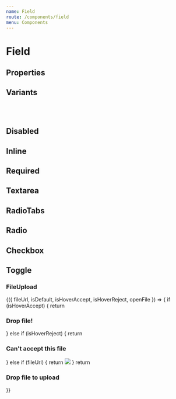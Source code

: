 ```yaml
---
name: Field
route: /components/field
menu: Components
---
```




# Field

## Properties

<PropsTable of={Field} />

## Variants

<Playground>
  <Field name="random" placeholder="Placeholder" fieldType="text" label="Label" hint="A hint" />
  <br />
  <Field
    name="random-one"
    placeholder="Placeholder"
    fieldType="text"
    label="Label"
    warning="A warning"
  />
  <br />
  <Field
    name="random-two"
    placeholder="Placeholder"
    fieldType="text"
    label="Label"
    error="An error"
  />
</Playground>

## Disabled

<Playground>
  <Field name="random-three" placeholder="Placeholder" fieldType="text" label="Label" disabled />
</Playground>

## Inline

<Playground>
  <Field
    name="random-four"
    direction="row"
    placeholder="Placeholder"
    fieldType="text"
    label="Label"
    required
  />
</Playground>

## Required

<Playground>
  <Field name="random-five" placeholder="Placeholder" fieldType="text" label="Label" required />
</Playground>

## Textarea

<Playground>
  <Field name="random-zero" placeholder="Placeholder" fieldType="textarea" label="Label" />
</Playground>

## RadioTabs

<Playground>
  <RadioGroup
    label="Label for input radios"
    checkedName="choice_2"
    groupName="choices"
    direction="row"
    required
  >
    <Field fieldType="radioTab" name="choice_1" label="Choice 1" />
    <Field fieldType="radioTab" name="choice_2" label="Choice 2 very very very long incredible" />
    <Field fieldType="radioTab" name="choice_3" label="Choice 3" />
  </RadioGroup>
  <RadioGroup label="Label for input radios" checkedName="choice_4" groupName="choices" required>
    <Field fieldType="radioTab" name="choice_4" label="Choice 4" />
    <Field fieldType="radioTab" name="choice_5" label="Choice 5 very very very long incredible" />
    <Field fieldType="radioTab" name="choice_6" label="Choice 6" />
  </RadioGroup>
</Playground>

## Radio

<Playground>
  <RadioGroup label="Your favorite sauce" groupName="sauce" checkedName="random-seven">
    <Field direction="row" name="random-seven" fieldType="radio" label="Mayonnaise" />
    <Field name="random-eight" fieldType="radio" label="Ketchup" />
    <Field name="random-nine" fieldType="radio" label="Barebecue" />
  </RadioGroup>
</Playground>

## Checkbox

<Playground>
  <FieldGroup label="Check the frameworks you already worked with">
    <Field name="random-ten" fieldType="checkbox" fieldProps={{ value: false }} label="React" />
    <Field
      name="random-eleven"
      fieldType="checkbox"
      fieldProps={{ value: false }}
      label="Angular"
    />
    <Field name="random-twelve" fieldType="checkbox" fieldProps={{ value: false }} label="Vue" />
  </FieldGroup>
</Playground>

## Toggle

<Playground>
  <Field name="random-thirteen" fieldType="toggle" label="Switch example" />
  <Field name="random-fourteen" fieldType="toggle" label="Disabled switch example" disabled />
</Playground>

### FileUpload

<Playground>
  <Field
    name='random-fifteen'
    fieldType='fileupload'
    label='Filedrop example'
  >
    {({ fileUrl, isDefault, isHoverAccept, isHoverReject, openFile }) => {
      if (isHoverAccept) {
        return <h3>Drop file!</h3>
      } else if (isHoverReject) {
        return <h3>Can't accept this file</h3>
      } else if (fileUrl) {
        return <img style={{maxWidth: '100%', maxHeight: '100%'}} src={fileUrl} />
      }
      return <h3>Drop file to upload</h3>
    }}
  </Field>

</Playground>
